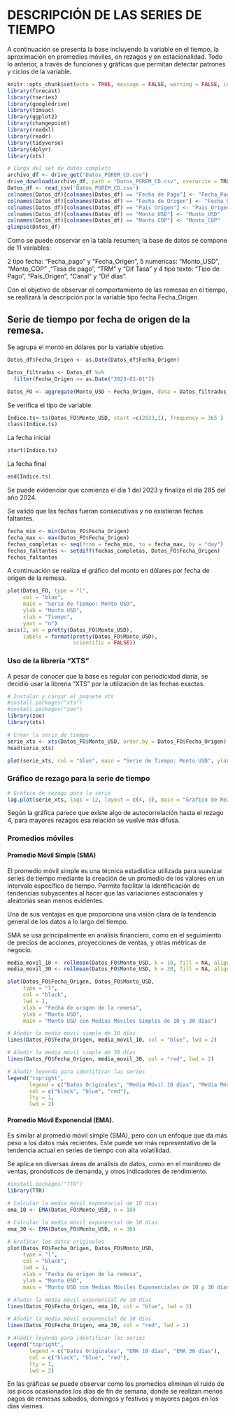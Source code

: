 # DESCRIPCIÓN DE LAS SERIES DE TIEMPO

A continuación se presenta la base incluyendo la variable en el tiempo, la aproximación en promedios móviles, en rezagos y en estacionalidad. Todo lo anterior, a través de funciones y gráficas que permitan detectar patrones y ciclos de la variable.



```r
knitr::opts_chunk$set(echo = TRUE, message = FALSE, warning = FALSE, include = TRUE)
library(forecast)
library(tseries)
library(googledrive)
library(timsac)
library(ggplot2)
library(changepoint)
library(readxl)
library(readr)
library(tidyverse)
library(dplyr)
library(xts)
```



```r

# Carga del set de datos completo
archivo_df <- drive_get("Datos_PGREM_CD.csv")
drive_download(archivo_df, path = "Datos_PGREM_CD.csv", overwrite = TRUE)
Datos_df <- read_csv('Datos_PGREM_CD.csv')
colnames(Datos_df)[colnames(Datos_df) == "Fecha de Pago"] <- "Fecha_Pago"
colnames(Datos_df)[colnames(Datos_df) == "Fecha de Origen"] <- "Fecha_Origen"
colnames(Datos_df)[colnames(Datos_df) == "Pais Origen"] <- "Pais_Origen"
colnames(Datos_df)[colnames(Datos_df) == "Monto USD"] <- "Monto_USD"
colnames(Datos_df)[colnames(Datos_df) == "Monto COP"] <- "Monto_COP"
glimpse(Datos_df)

```

Como se puede observar en la tabla resumen; la base de datos se compone de 11 variables:

2 tipo fecha: "Fecha_pago" y "Fecha_Origen", 5 numericas: "Monto_USD", "Monto_COP" ,"Tasa de pago", "TRM" y "Dif Tasa" y 4 tipo texto: "Tipo de Pago", "Pais_Origen", "Canal" y "Dif dias".

Con el objetivo de observar el comportamiento de las remesas en el tiempo, se realizará la descripción por la variable tipo fecha Fecha_Origen.

## Serie de tiempo por fecha de origen de la remesa.

Se agrupa el monto en dólares por la variable objetivo.



```r
Datos_df$Fecha_Origen <- as.Date(Datos_df$Fecha_Origen)

Datos_filtrados <- Datos_df %>%
  filter(Fecha_Origen >= as.Date("2023-01-01"))

Datos_FO <- aggregate(Monto_USD ~ Fecha_Origen, data = Datos_filtrados, sum)
```

Se verifica el tipo de variable.

```r
Indice.ts<-ts(Datos_FO$Monto_USD, start =c(2023,1), frequency = 365 )
class(Indice.ts)
```

La fecha inicial

```r
start(Indice.ts)

```

La fecha final

```r
end(Indice.ts)
```

Se puede evidenciar que comienza el día 1 del 2023 y finaliza el día 285 del año 2024.

Se validó que las fechas fueran consecutivas y no existieran fechas faltantes.

```r
fecha_min <- min(Datos_FO$Fecha_Origen)
fecha_max <- max(Datos_FO$Fecha_Origen)
fechas_completas <- seq(from = fecha_min, to = fecha_max, by = "day")
fechas_faltantes <- setdiff(fechas_completas, Datos_FO$Fecha_Origen)
fechas_faltantes
```

A continuación se realiza el gráfico del monto en dólares por fecha de origen de la remesa.

```r
plot(Datos_FO, type = "l", 
     col = "blue", 
     main = "Serie de Tiempo: Monto USD", 
     ylab = "Monto USD", 
     xlab = "Tiempo",
     yaxt = "n")
axis(2, at = pretty(Datos_FO$Monto_USD), 
     labels = format(pretty(Datos_FO$Monto_USD), 
                     scientific = FALSE))

```

### Uso de la librería "XTS"

A pesar de conocer que la base es regular con periodicidad diaria, se decidió usar la libreria "XTS" por la utilización de las fechas exactas.


```r
# Instalar y cargar el paquete xts
#install.packages("xts")
#install.packages("zoo")
library(zoo)
library(xts)
```

```r
# Crear la serie de tiempo
serie_xts <- xts(Datos_FO$Monto_USD, order.by = Datos_FO$Fecha_Origen)
head(serie_xts)
```


```r
plot(serie_xts, col = "blue", main = "Serie de Tiempo: Monto USD", ylab = "Monto USD")
```

### Gráfico de rezago para la serie de tiempo

```r
# Gráfico de rezago para la serie 
lag.plot(serie_xts, lags = 12, layout = c(4, 3), main = "Gráfico de Rezago para la Serie de Tiempo")

```

Según la gráfica parece que existe algo de autocorrelación hasta el rezago 4, para mayores rezagos esa relación se vuelve más difusa.

### Promedios móviles

#### Promedio Móvil Simple (SMA)

El promedio móvil simple es una técnica estadística utilizada para suavizar series de tiempo mediante la creación de un promedio de los valores en un intervalo específico de tiempo. Permite facilitar la identificación de tendencias subyacentes al hacer que las variaciones estacionales y aleatorias sean menos evidentes.

Una de sus ventajas es que proporciona una visión clara de la tendencia general de los datos a lo largo del tiempo.

SMA se usa principalmente en análisis financiero, como en el seguimiento de precios de acciones, proyecciones de ventas, y otras métricas de negocio.


```r

media_movil_10 <- rollmean(Datos_FO$Monto_USD, k = 10, fill = NA, align = "right")
media_movil_30 <- rollmean(Datos_FO$Monto_USD, k = 30, fill = NA, align = "right")

plot(Datos_FO$Fecha_Origen, Datos_FO$Monto_USD, 
     type = "l", 
     col = "black", 
     lwd = 1, 
     xlab = "Fecha de origen de la remesa", 
     ylab = "Monto USD", 
     main = "Monto USD con Medias Móviles Simples de 10 y 30 días")

# Añadir la media móvil simple de 10 días
lines(Datos_FO$Fecha_Origen, media_movil_10, col = "blue", lwd = 2)

# Añadir la media móvil simple de 30 días
lines(Datos_FO$Fecha_Origen, media_movil_30, col = "red", lwd = 2)

# Añadir leyenda para identificar las series
legend("topright", 
       legend = c("Datos Originales", "Media Móvil 10 días", "Media Móvil 30 días"), 
       col = c("black", "blue", "red"), 
       lty = 1, 
       lwd = 2)
```


#### Promedio Móvil Exponencial (EMA).

Es similar al promedio móvil simple (SMA), pero con un enfoque que da más peso a los datos más recientes. Este puede ser más representativo de la tendencia actual en series de tiempo con alta volatilidad.

Se aplica en diversas áreas de análisis de datos, como en el monitoreo de ventas, pronósticos de demanda, y otros indicadores de rendimiento.

```r

#install.packages("TTR")
library(TTR)

# Calcular la media móvil exponencial de 10 días
ema_10 <- EMA(Datos_FO$Monto_USD, n = 10)

# Calcular la media móvil exponencial de 30 días
ema_30 <- EMA(Datos_FO$Monto_USD, n = 30)

# Graficar los datos originales
plot(Datos_FO$Fecha_Origen, Datos_FO$Monto_USD, 
     type = "l", 
     col = "black", 
     lwd = 1, 
     xlab = "Fecha de origen de la remesa", 
     ylab = "Monto USD", 
     main = "Monto USD con Medias Móviles Exponenciales de 10 y 30 días")

# Añadir la media móvil exponencial de 10 días
lines(Datos_FO$Fecha_Origen, ema_10, col = "blue", lwd = 2)

# Añadir la media móvil exponencial de 30 días
lines(Datos_FO$Fecha_Origen, ema_30, col = "red", lwd = 2)

# Añadir leyenda para identificar las series
legend("topright", 
       legend = c("Datos Originales", "EMA 10 días", "EMA 30 días"), 
       col = c("black", "blue", "red"), 
       lty = 1, 
       lwd = 2)
```

En las gráficas se puede observar como los promedios eliminan el ruido de los picos ocasionados los días de fin de semana, donde se realizan menos pagos de remesas sabados, domingos y festivos y mayores pagos en los días viernes.

